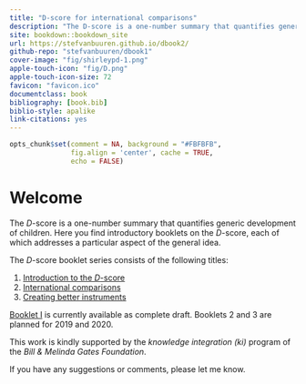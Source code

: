 --- 
title: "D-score for international comparisons"
description: "The D-score is a one-number summary that quantifies generic development of children, closely modelled after body measurements like height and weight. This booklet describes application of the D-score where different groups are measured by different instruments."
site: bookdown::bookdown_site
url: https://stefvanbuuren.github.io/dbook2/
github-repo: "stefvanbuuren/dbook1"
cover-image: "fig/shirleypd-1.png"
apple-touch-icon: "fig/D.png"
apple-touch-icon-size: 72
favicon: "favicon.ico"
documentclass: book
bibliography: [book.bib]
biblio-style: apalike
link-citations: yes
---

```{r initbook, include = FALSE}
opts_chunk$set(comment = NA, background = "#FBFBFB",
               fig.align = 'center', cache = TRUE, 
               echo = FALSE)
```

# Welcome {-}

The $D$-score is a one-number summary that quantifies generic
development of children. Here you find introductory booklets on the
$D$-score, each of which addresses a particular aspect of the general
idea.

The $D$-score booklet series consists of the following titles:

1. [Introduction to the $D$-score](https://stefvanbuuren.github.io/dbook1/)
2. [International comparisons](https://stefvanbuuren.github.io/dbook2/)
3. [Creating better instruments](https://stefvanbuuren.github.io/dbook3/)

[Booklet I](https://stefvanbuuren.github.io/dbook1/) is currently
available as complete draft. Booklets 2 and 3 are planned for 2019 and
2020.

This work is kindly supported by the *knowledge integration (ki)*
program of the *Bill & Melinda Gates Foundation*.

If you have any suggestions or comments, please let me know.

